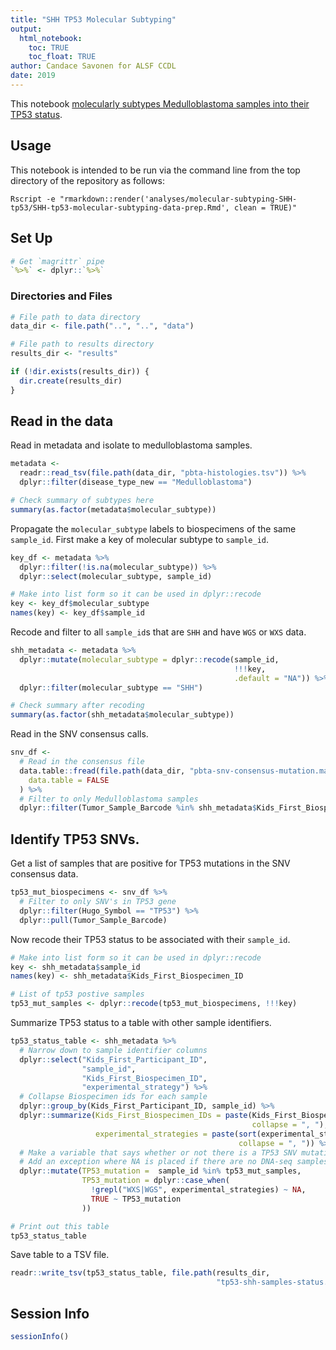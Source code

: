 ```yaml
---
title: "SHH TP53 Molecular Subtyping"
output: 
  html_notebook:
    toc: TRUE
    toc_float: TRUE
author: Candace Savonen for ALSF CCDL
date: 2019
---
```


This notebook [molecularly subtypes Medulloblastoma samples into their TP53 status](https://github.com/AlexsLemonade/OpenPBTA-analysis/issues/247). 

## Usage

This notebook is intended to be run via the command line from the top directory
of the repository as follows:

`Rscript -e "rmarkdown::render('analyses/molecular-subtyping-SHH-tp53/SHH-tp53-molecular-subtyping-data-prep.Rmd', clean = TRUE)"`

## Set Up

```r
# Get `magrittr` pipe
`%>%` <- dplyr::`%>%`
```

### Directories and Files

```r
# File path to data directory
data_dir <- file.path("..", "..", "data")

# File path to results directory
results_dir <- "results"

if (!dir.exists(results_dir)) {
  dir.create(results_dir)
}
```

## Read in the data

Read in metadata and isolate to medulloblastoma samples.

```r
metadata <-
  readr::read_tsv(file.path(data_dir, "pbta-histologies.tsv")) %>%
  dplyr::filter(disease_type_new == "Medulloblastoma")

# Check summary of subtypes here
summary(as.factor(metadata$molecular_subtype))
```

Propagate the `molecular_subtype` labels to biospecimens of the same `sample_id`.
First make a key of molecular subtype to `sample_id`.

```r
key_df <- metadata %>%
  dplyr::filter(!is.na(molecular_subtype)) %>%
  dplyr::select(molecular_subtype, sample_id)

# Make into list form so it can be used in dplyr::recode
key <- key_df$molecular_subtype
names(key) <- key_df$sample_id
```

Recode and filter to all `sample_id`s that are `SHH` and have `WGS` or `WXS` data.

```r
shh_metadata <- metadata %>%
  dplyr::mutate(molecular_subtype = dplyr::recode(sample_id, 
                                                  !!!key, 
                                                  .default = "NA")) %>%
  dplyr::filter(molecular_subtype == "SHH")

# Check summary after recoding
summary(as.factor(shh_metadata$molecular_subtype))
```

Read in the SNV consensus calls. 

```r
snv_df <-
  # Read in the consensus file
  data.table::fread(file.path(data_dir, "pbta-snv-consensus-mutation.maf.tsv.gz"),
    data.table = FALSE
  ) %>%
  # Filter to only Medulloblastoma samples
  dplyr::filter(Tumor_Sample_Barcode %in% shh_metadata$Kids_First_Biospecimen_ID)
```

## Identify TP53 SNVs.

Get a list of samples that are positive for TP53 mutations in the SNV consensus data.

```r
tp53_mut_biospecimens <- snv_df %>%
  # Filter to only SNV's in TP53 gene
  dplyr::filter(Hugo_Symbol == "TP53") %>%
  dplyr::pull(Tumor_Sample_Barcode)
```

Now recode their TP53 status to be associated with their `sample_id`.

```r
# Make into list form so it can be used in dplyr::recode
key <- shh_metadata$sample_id
names(key) <- shh_metadata$Kids_First_Biospecimen_ID

# List of tp53 postive samples
tp53_mut_samples <- dplyr::recode(tp53_mut_biospecimens, !!!key)
```

Summarize TP53 status to a table with other sample identifiers.

```r
tp53_status_table <- shh_metadata %>%
  # Narrow down to sample identifier columns
  dplyr::select("Kids_First_Participant_ID", 
                "sample_id", 
                "Kids_First_Biospecimen_ID", 
                "experimental_strategy") %>%
  # Collapse Biospecimen ids for each sample
  dplyr::group_by(Kids_First_Participant_ID, sample_id) %>%
  dplyr::summarize(Kids_First_Biospecimen_IDs = paste(Kids_First_Biospecimen_ID, 
                                                      collapse = ", "), 
                   experimental_strategies = paste(sort(experimental_strategy), 
                                                   collapse = ", ")) %>%
  # Make a variable that says whether or not there is a TP53 SNV mutation
  # Add an exception where NA is placed if there are no DNA-seq samples
  dplyr::mutate(TP53_mutation =  sample_id %in% tp53_mut_samples,
                TP53_mutation = dplyr::case_when(
                  !grepl("WXS|WGS", experimental_strategies) ~ NA,
                  TRUE ~ TP53_mutation
                ))

# Print out this table
tp53_status_table
```

Save table to a TSV file. 

```r
readr::write_tsv(tp53_status_table, file.path(results_dir, 
                                              "tp53-shh-samples-status.tsv"))
```

## Session Info

```r
sessionInfo()
```
